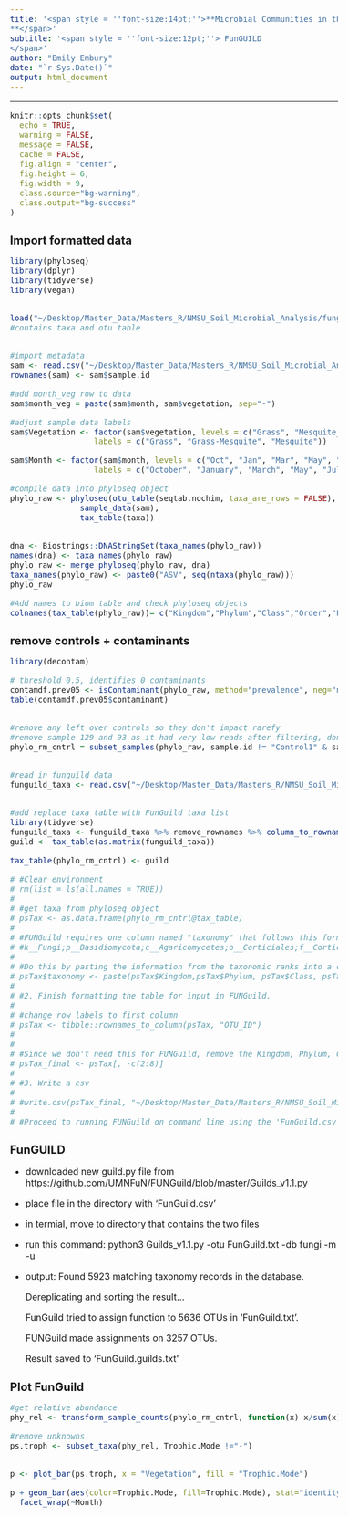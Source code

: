 ```yaml
---
title: '<span style = ''font-size:14pt;''>**Microbial Communities in the changing vegetation of the Chihuahuan Desert 
**</span>'
subtitle: '<span style = ''font-size:12pt;''> FunGUILD
</span>'
author: "Emily Embury"
date: "`r Sys.Date()`"
output: html_document
---
```

<style type="text/css">
/* Whole document: */ 
body{
  font-size: 12pt;
}
/* Headers */
h1{
  font-size: 15pt;
}
</style>

---

```r
knitr::opts_chunk$set(
  echo = TRUE,              
  warning = FALSE,       
  message = FALSE,  
  cache = FALSE,        
  fig.align = "center", 
  fig.height = 6,
  fig.width = 9,
  class.source="bg-warning",
  class.output="bg-success"
)

```

# **Import formatted data**

```r

library(phyloseq)
library(dplyr)
library(tidyverse)
library(vegan)


load("~/Desktop/Master_Data/Masters_R/NMSU_Soil_Microbial_Analysis/fungi_dada2_data.RData") 
#contains taxa and otu table


#import metadata
sam <- read.csv("~/Desktop/Master_Data/Masters_R/NMSU_Soil_Microbial_Analysis/Fungi/fungi_oct_28_metadata.csv", header = TRUE) 
rownames(sam) <- sam$sample.id

#add month_veg row to data
sam$month_veg = paste(sam$month, sam$vegetation, sep="-")

#adjust sample data labels
sam$Vegetation <- factor(sam$vegetation, levels = c("Grass", "Mesquite_grass", "Mesquite"), 
                  labels = c("Grass", "Grass-Mesquite", "Mesquite")) 

sam$Month <- factor(sam$month, levels = c("Oct", "Jan", "Mar", "May", "Jul"), 
                  labels = c("October", "January", "March", "May", "July"))

#compile data into phyloseq object
phylo_raw <- phyloseq(otu_table(seqtab.nochim, taxa_are_rows = FALSE), 
               sample_data(sam), 
               tax_table(taxa))


dna <- Biostrings::DNAStringSet(taxa_names(phylo_raw))
names(dna) <- taxa_names(phylo_raw)
phylo_raw <- merge_phyloseq(phylo_raw, dna)
taxa_names(phylo_raw) <- paste0("ASV", seq(ntaxa(phylo_raw)))
phylo_raw

#Add names to biom table and check phyloseq objects
colnames(tax_table(phylo_raw))= c("Kingdom","Phylum","Class","Order","Family","Genus", "Species")

```

# **remove controls + contaminants**

```r
library(decontam)

# threshold 0.5, identifies 0 contaminants
contamdf.prev05 <- isContaminant(phylo_raw, method="prevalence", neg="neg", threshold=0.5)
table(contamdf.prev05$contaminant)


#remove any left over controls so they don't impact rarefy
#remove sample 129 and 93 as it had very low reads after filtering, don't want them to impact rarefy
phylo_rm_cntrl = subset_samples(phylo_raw, sample.id != "Control1" & sample.id != "ControlL2")


#read in funguild data
funguild_taxa <- read.csv("~/Desktop/Master_Data/Masters_R/NMSU_Soil_Microbial_Analysis/Fungi/all_funguild.csv", header = TRUE)


#add replace taxa table with FunGuild taxa list
library(tidyverse)
funguild_taxa <- funguild_taxa %>% remove_rownames %>% column_to_rownames(var="OTU")
guild <- tax_table(as.matrix(funguild_taxa))

tax_table(phylo_rm_cntrl) <- guild

```


```r
# #Clear environment
# rm(list = ls(all.names = TRUE))
# 
# #get taxa from phyloseq object
# psTax <- as.data.frame(phylo_rm_cntrl@tax_table)
# 
# #FUNGuild requires one column named "taxonomy" that follows this format. 
# #k__Fungi;p__Basidiomycota;c__Agaricomycetes;o__Corticiales;f__Corticiaceae;g__Laetisaria;s__Laetisaria_fuciformis
# 
# #Do this by pasting the information from the taxonomic ranks into a column separated by ';'
# psTax$taxonomy <- paste(psTax$Kingdom,psTax$Phylum, psTax$Class, psTax$Order, psTax$Family, psTax$Genus, psTax$Species, sep=";")
# 
# #2. Finish formatting the table for input in FUNGuild. 
# 
# #change row labels to first column
# psTax <- tibble::rownames_to_column(psTax, "OTU_ID")
# 
# 
# #Since we don't need this for FUNGuild, remove the Kingdom, Phylum, Class, Order, Family, Genus & Species columns
# psTax_final <- psTax[, -c(2:8)] 
# 
# #3. Write a csv 
# 
# #write.csv(psTax_final, "~/Desktop/Master_Data/Masters_R/NMSU_Soil_Microbial_Analysis/Fungi/FunGuild.csv", row.names = FALSE)
# 
# #Proceed to running FUNGuild on command line using the 'FunGuild.csv' file as .txt
```

# **FunGUILD**

  - downloaded new guild.py file from https://github.com/UMNFuN/FUNGuild/blob/master/Guilds_v1.1.py
  - place file in the directory with 'FunGuild.csv'
  - in termial, move to directory that contains the two files
  - run this command: python3 Guilds_v1.1.py -otu FunGuild.txt -db fungi -m -u
  - output:
      Found 5923 matching taxonomy records in the database.
      
      Dereplicating and sorting the result...
      
      FunGuild tried to assign function to 5636 OTUs in 'FunGuild.txt'.
      
      FUNGuild made assignments on 3257 OTUs.
      
      Result saved to 'FunGuild.guilds.txt'

# **Plot FunGuild**      
```r

#get relative abundance
phy_rel <- transform_sample_counts(phylo_rm_cntrl, function(x) x/sum(x))

#remove unknowns
ps.troph <- subset_taxa(phy_rel, Trophic.Mode !="-")


p <- plot_bar(ps.troph, x = "Vegetation", fill = "Trophic.Mode") 

p + geom_bar(aes(color=Trophic.Mode, fill=Trophic.Mode), stat="identity", position="stack") +
  facet_wrap(~Month)

```